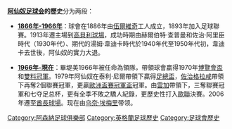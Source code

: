{{dablink|关于阿森纳足球俱乐部的簡介，见'''[[阿仙奴足球會|阿仙奴足球會]]'''。}}
{{noteTA
|G1=EPL
|T=zh-hans:阿森纳足球俱乐部历史;zh-hk:阿仙奴足球會歷史;zh-tw:兵工廠足球俱樂部歷史;
|1=zh-cn:阿森纳; zh-tw:兵工廠;zh-hk:阿仙奴;
|2=zh-hans:海布里;zh-hk:高貝利;zh-tw:海布里;
|3=zh-hans:乔治;zh-hk:佐治;zh-tw:喬治;
|4=zh-hans:贝蒂·美尔;zh-hk:畢堤·美;zh-tw:貝蒂·美爾;
|5=zh-hans:富勒姆;zh-hk:富咸;zh-tw:富勒姆;
}}

'''[[阿仙奴足球会|阿仙奴足球会]]的歷史'''分为两段：

* '''[[阿仙奴足球會歷史_(1886年至1966年)|1866年-1966年]]'''：球會在1886年由[[伍爾維奇|伍爾維奇]]工人成立，1893年加入足球聯賽。1913年遷主場到[[高貝利球場|高貝利球場]]，成功時期由赫爾伯特·查普曼和佐治·阿里臣時代（1930年代）、期代的湯姆·韋迪卡時代於1940年代至1950年代初，韋迪卡去世後，阿仙奴的實力大退。

* '''[[阿仙奴足球會歷史_(1966年至現在)|1966年-現在]]'''：畢堤美1966年被任命為領隊，帶領球會贏得1970年[[博覽會盃|博覽會盃]]和[[雙料冠軍|雙料冠軍]]。1979年阿仙奴在泰利·尼爾帶領下贏得[[足總盃|足總盃]]，[[佐治格拉咸|佐治格拉咸]]帶領下再奪2個聯賽冠軍，更贏[[歐洲盃賽冠軍盃|歐洲盃賽冠軍盃]]冠軍。由[[雲加|雲加]]帶領下，三奪聯賽冠軍和七夺足总杯，更有全季不敗之驕人紀錄，更歷史性打入[[歐聯|歐聯]]決賽。2006年遷至[[酋長球場|酋長球場]]。现在由[[乌奈·埃梅里|乌奈·埃梅里]]带领。


{{DEFAULTSORT:Arsenal}}
[[Category:阿森納足球俱樂部|Category:阿森納足球俱樂部]]
[[Category:英格蘭足球歷史|Category:英格蘭足球歷史]]
[[Category:足球會歷史|Category:足球會歷史]]